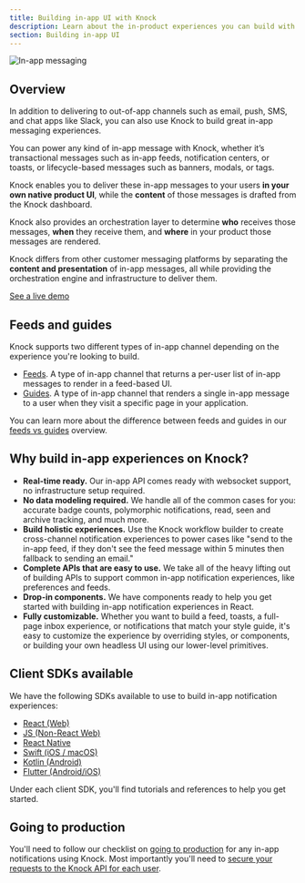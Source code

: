 ```yaml
---
title: Building in-app UI with Knock
description: Learn about the in-product experiences you can build with our APIs and SDKs.
section: Building in-app UI
---
```


<Image
  src="/images/in-app-ui/in-app-message-components.png"
  alt="In-app messaging"
  className="rounded-md mx-auto border border-gray-200"
  width={1828}
  height={793}
/>

## Overview

In addition to delivering to out-of-app channels such as email, push, SMS, and chat apps like Slack, you can also use Knock to build great in-app messaging experiences.

You can power any kind of in-app message with Knock, whether it’s transactional messages such as in-app feeds, notification centers, or toasts, or lifecycle-based messages such as banners, modals, or tags.

Knock enables you to deliver these in-app messages to your users **in your own native product UI**, while the **content** of those messages is drafted from the Knock dashboard.

Knock also provides an orchestration layer to determine **who** receives those messages, **when** they receive them, and **where** in your product those messages are rendered.

Knock differs from other customer messaging platforms by separating the **content and presentation** of in-app messages, all while providing the orchestration engine and infrastructure to deliver them.

[See a live demo](https://in-app-demo.knock.app/)

## Feeds and guides

Knock supports two different types of in-app channel depending on the experience you're looking to build.

- [Feeds](/in-app-ui/feeds/overview). A type of in-app channel that returns a per-user list of in-app messages to render in a feed-based UI.
- [Guides](/in-app-ui/guides/overview). A type of in-app channel that renders a single in-app message to a user when they visit a specific page in your application.

You can learn more about the difference between feeds and guides in our [feeds vs guides](/in-app-ui/feeds-vs-guides) overview.

## Why build in-app experiences on Knock?

- **Real-time ready.** Our in-app API comes ready with websocket support, no infrastructure setup required.
- **No data modeling required.** We handle all of the common cases for you: accurate badge counts, polymorphic notifications, read, seen and archive tracking, and much more.
- **Build holistic experiences.** Use the Knock workflow builder to create cross-channel notification experiences to power cases like "send to the in-app feed, if they don't see the feed message within 5 minutes then fallback to sending an email."
- **Complete APIs that are easy to use.** We take all of the heavy lifting out of building APIs to support common in-app notification experiences, like preferences and feeds.
- **Drop-in components.** We have components ready to help you get started with building in-app notification experiences in React.
- **Fully customizable.** Whether you want to build a feed, toasts, a full-page inbox experience, or notifications that match your style guide, it's easy to customize the experience by overriding styles, or components, or building your own headless UI using our lower-level primitives.

## Client SDKs available

We have the following SDKs available to use to build in-app notification experiences:

- [React (Web)](/in-app-ui/react/overview)
- [JS (Non-React Web)](/in-app-ui/javascript/overview)
- [React Native](/in-app-ui/react-native/overview)
- [Swift (iOS / macOS)](/in-app-ui/ios/overview)
- [Kotlin (Android)](/in-app-ui/android/overview)
- [Flutter (Android/iOS)](/in-app-ui/flutter/overview)

Under each client SDK, you'll find tutorials and references to help you get started.

## Going to production

You'll need to follow our checklist on [going to production](/guides/implementation-guide#going-to-production) for any in-app notifications using Knock. Most importantly you'll need to [secure your requests to the Knock API for each user](/in-app-ui/security-and-authentication).
